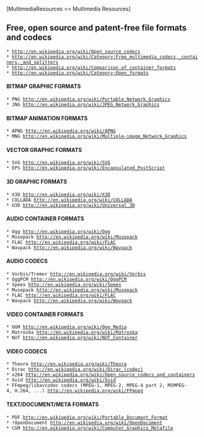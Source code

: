 [MultimediaResources << Multimedia Resources]

==Free, open source and patent-free file formats and codecs==

 * [[http://en.wikipedia.org/wiki/Open_source_codecs]]
 * [[http://en.wikipedia.org/wiki/Category:Free_multimedia_codecs,_containers,_and_splitters]]
 * [[http://en.wikipedia.org/wiki/Comparison_of_container_formats]]
 * [[http://en.wikipedia.org/wiki/Category:Open_formats]]

====BITMAP GRAPHIC FORMATS====
 * PNG [[http://en.wikipedia.org/wiki/Portable_Network_Graphics]]
 * JNG [[http://en.wikipedia.org/wiki/JPEG_Network_Graphics]]

====BITMAP ANIMATION FORMATS====
 * APNG [[http://en.wikipedia.org/wiki/APNG]]
 * MNG [[http://en.wikipedia.org/wiki/Multiple-image_Network_Graphics]]

====VECTOR GRAPHIC FORMATS====
 * SVG [[http://en.wikipedia.org/wiki/SVG]]
 * EPS [[http://en.wikipedia.org/wiki/Encapsulated_PostScript]]

====3D GRAPHIC FORMATS====
 * X3D [[http://en.wikipedia.org/wiki/X3D]]
 * COLLADA [[http://en.wikipedia.org/wiki/COLLADA]]
 * U3D [[http://en.wikipedia.org/wiki/Universal_3D]]

====AUDIO CONTAINER FORMATS====
 * Ogg [[http://en.wikipedia.org/wiki/Ogg]]
 * Musepack [[http://en.wikipedia.org/wiki/Musepack]]
 * FLAC [[http://en.wikipedia.org/wiki/FLAC]]
 * Wavpack [[http://en.wikipedia.org/wiki/Wavpack]]

====AUDIO CODECS====
 * Vorbis/Tremor [[http://en.wikipedia.org/wiki/Vorbis]]
 * OggPCM [[http://en.wikipedia.org/wiki/OggPCM]]
 * Speex [[http://en.wikipedia.org/wiki/Speex]]
 * Musepack [[http://en.wikipedia.org/wiki/Musepack]]
 * FLAC [[http://en.wikipedia.org/wiki/FLAC]]
 * Wavpack [[http://en.wikipedia.org/wiki/Wavpack]]

====VIDEO CONTAINER FORMATS====
 * OGM [[http://en.wikipedia.org/wiki/Ogg_Media]]
 * Matroska [[http://en.wikipedia.org/wiki/Matroska]]
 * NUT [[http://en.wikipedia.org/wiki/NUT_Container]]

====VIDEO CODECS====
 * Theora [[http://en.wikipedia.org/wiki/Theora]]
 * Dirac [[http://en.wikipedia.org/wiki/Dirac_(codec)]]
 * x264 [[http://en.wikipedia.org/wiki/Open_source_codecs_and_containers]]
 * Xvid [[http://en.wikipedia.org/wiki/Xvid]]
 * FFmpeg/libavcodec codecs (MPEG-1, MPEG-2, MPEG-4 part 2, MSMPEG-4, H.264, ...) [[http://en.wikipedia.org/wiki/FFmpeg]]

====TEXT/DOCUMENT/META FORMATS====
 * PDF [[http://en.wikipedia.org/wiki/Portable_Document_Format]]
 * !OpenDocument [[http://en.wikipedia.org/wiki/OpenDocument]]
 * CGM [[http://en.wikipedia.org/wiki/Computer_Graphics_Metafile]]